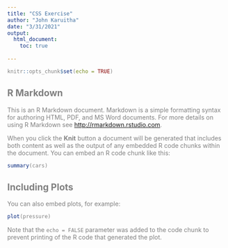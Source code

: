 ```yaml
---
title: "CSS Exercise"
author: "John Karuitha"
date: "3/31/2021"
output: 
  html_document:
    toc: true
  
---
```


```r
knitr::opts_chunk$set(echo = TRUE)
```

<style>
body {
color: grey;
font_family: Calibri;
}

#header{
color: red;
}

#TOC {
color: yellow;
}
</style>

## R Markdown

This is an R Markdown document. Markdown is a simple formatting syntax for authoring HTML, PDF, and MS Word documents. For more details on using R Markdown see <http://rmarkdown.rstudio.com>.

When you click the **Knit** button a document will be generated that includes both content as well as the output of any embedded R code chunks within the document. You can embed an R code chunk like this:

```r
summary(cars)
```

## Including Plots

You can also embed plots, for example:

```r
plot(pressure)
```

Note that the `echo = FALSE` parameter was added to the code chunk to prevent printing of the R code that generated the plot.
